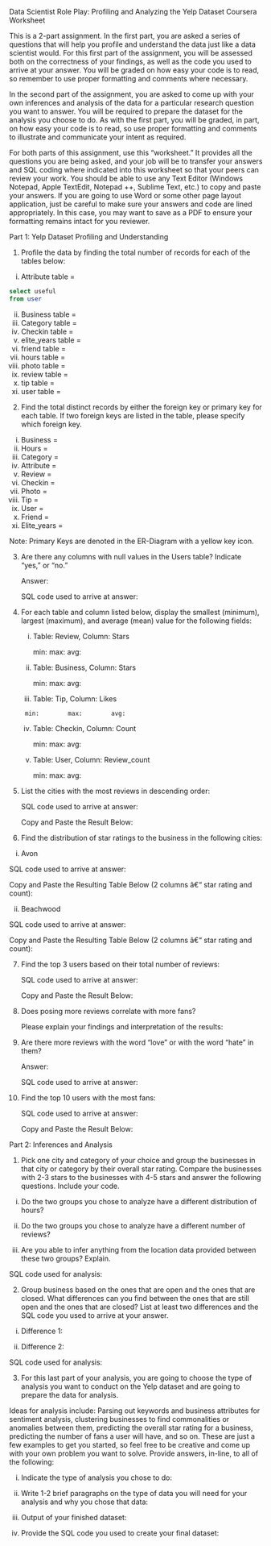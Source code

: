 Data Scientist Role Play: Profiling and Analyzing the Yelp Dataset Coursera Worksheet

This is a 2-part assignment. In the first part, you are asked a series of questions that will help you profile and understand the data just like a data scientist would. For this first part of the assignment, you will be assessed both on the correctness of your findings, as well as the code you used to arrive at your answer. You will be graded on how easy your code is to read, so remember to use proper formatting and comments where necessary.

In the second part of the assignment, you are asked to come up with your own inferences and analysis of the data for a particular research question you want to answer. You will be required to prepare the dataset for the analysis you choose to do. As with the first part, you will be graded, in part, on how easy your code is to read, so use proper formatting and comments to illustrate and communicate your intent as required.

For both parts of this assignment, use this "worksheet." It provides all the questions you are being asked, and your job will be to transfer your answers and SQL coding where indicated into this worksheet so that your peers can review your work. You should be able to use any Text Editor (Windows Notepad, Apple TextEdit, Notepad ++, Sublime Text, etc.) to copy and paste your answers. If you are going to use Word or some other page layout application, just be careful to make sure your answers and code are lined appropriately.
In this case, you may want to save as a PDF to ensure your formatting remains intact for you reviewer.



Part 1: Yelp Dataset Profiling and Understanding

1. Profile the data by finding the total number of records for each of the tables below:
	
i. Attribute table =
```sql
select useful 
from user 
```

ii. Business table =
iii. Category table =
iv. Checkin table =
v. elite_years table =
vi. friend table = 
vii. hours table =
viii. photo table = 
ix. review table = 
x. tip table = 
xi. user table =
	


2. Find the total distinct records by either the foreign key or primary key for each table. If two foreign keys are listed in the table, please specify which foreign key.

i. Business =
ii. Hours =
iii. Category =
iv. Attribute =
v. Review =
vi. Checkin = 
vii. Photo =
viii. Tip = 
ix. User = 
x. Friend = 
xi. Elite_years =

Note: Primary Keys are denoted in the ER-Diagram with a yellow key icon.	



3. Are there any columns with null values in the Users table? Indicate "yes," or "no."

	Answer:
	
	
	SQL code used to arrive at answer:
	
	

	
4. For each table and column listed below, display the smallest (minimum), largest (maximum), and average (mean) value for the following fields:

	i. Table: Review, Column: Stars
	
		min:		max:		avg:
		
	
	ii. Table: Business, Column: Stars
	
		min:		max:		avg:
		
	
	iii. Table: Tip, Column: Likes
	
		min:		max:		avg:
		
	
	iv. Table: Checkin, Column: Count
	
		min:		max:		avg:
		
	
	v. Table: User, Column: Review_count
	
		min:		max:		avg:
		


5. List the cities with the most reviews in descending order:

	SQL code used to arrive at answer:
	
	
	Copy and Paste the Result Below:
	

	
6. Find the distribution of star ratings to the business in the following cities:

i. Avon

SQL code used to arrive at answer:


Copy and Paste the Resulting Table Below (2 columns â€“ star rating and count):


ii. Beachwood

SQL code used to arrive at answer:


Copy and Paste the Resulting Table Below (2 columns â€“ star rating and count):
		


7. Find the top 3 users based on their total number of reviews:
		
	SQL code used to arrive at answer:
	
		
	Copy and Paste the Result Below:
		


8. Does posing more reviews correlate with more fans?

	Please explain your findings and interpretation of the results:
	

	
9. Are there more reviews with the word "love" or with the word "hate" in them?

	Answer:

	
	SQL code used to arrive at answer:

	
	
10. Find the top 10 users with the most fans:

	SQL code used to arrive at answer:
	
	
	Copy and Paste the Result Below:

	
		

Part 2: Inferences and Analysis

1. Pick one city and category of your choice and group the businesses in that city or category by their overall star rating. Compare the businesses with 2-3 stars to the businesses with 4-5 stars and answer the following questions. Include your code.
	
i. Do the two groups you chose to analyze have a different distribution of hours?


ii. Do the two groups you chose to analyze have a different number of reviews?
         
         
iii. Are you able to infer anything from the location data provided between these two groups? Explain.

SQL code used for analysis:

		
		
2. Group business based on the ones that are open and the ones that are closed. What differences can you find between the ones that are still open and the ones that are closed? List at least two differences and the SQL code you used to arrive at your answer.
		
i. Difference 1:
         
         
ii. Difference 2:
         
         
         
SQL code used for analysis:

	
	
3. For this last part of your analysis, you are going to choose the type of analysis you want to conduct on the Yelp dataset and are going to prepare the data for analysis.

Ideas for analysis include: Parsing out keywords and business attributes for sentiment analysis, clustering businesses to find commonalities or anomalies between them, predicting the overall star rating for a business, predicting the number of fans a user will have, and so on. These are just a few examples to get you started, so feel free to be creative and come up with your own problem you want to solve. Provide answers, in-line, to all of the following:
	
i. Indicate the type of analysis you chose to do:
         
         
ii. Write 1-2 brief paragraphs on the type of data you will need for your analysis and why you chose that data:
                           
                  
iii. Output of your finished dataset:
         
         
iv. Provide the SQL code you used to create your final dataset: